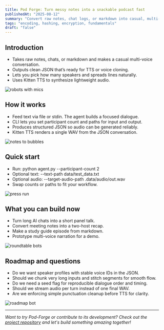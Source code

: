 ```yaml
---
title: Pod Forge: Turn messy notes into a snackable podcast fast
publishedAt: "2025-08-12"
summary: "Convert raw notes, chat logs, or markdown into casual, multi-voice podcast conversations."
tags: "encoding, hashing, encryption, fundamentals"
draft: "false"
---
```



## Introduction
- Takes raw notes, chats, or markdown and makes a casual multi-voice conversation.
- Outputs clean JSON that’s ready for TTS or voice cloning.
- Lets you pick how many speakers and spreads lines naturally.
- Uses Kitten TTS to synthesize lightweight audio.

<Image
  src="/photos/pod-forge-1-robots-with-mics.png"
  alt="robots with mics"
  width={640}
  height={500}
/>

## How it works
- Feed text via file or stdin. The agent builds a focused dialogue.
- CLI lets you set participant count and paths for input and output.
- Produces structured JSON so audio can be generated reliably.
- Kitten TTS renders a single WAV from the JSON conversation.

<Image
  src="/photos/pod-forge-2-notes-to-bubbles.png"
  alt="notes to bubbles"
  width={640}
  height={500}
/>

## Quick start
- Run: python agent.py --participant-count 2
- Optional text: --text-path data/test_data.txt
- Optional audio: --target-audio-path .data/audio/out.wav
- Swap counts or paths to fit your workflow.

<Image
  src="/photos/pod-forge-3-press-run.png"
  alt="press run"
  width={640}
  height={500}
/>

## What you can build now
- Turn long AI chats into a short panel talk.
- Convert meeting notes into a two-host recap.
- Make a study guide episode from markdown.
- Prototype multi-voice narration for a demo.

<Image
  src="/photos/pod-forge-4-roundtable-bots.png"
  alt="roundtable bots"
  width={640}
  height={500}
/>


## Roadmap and questions
- Do we want speaker profiles with stable voice IDs in the JSON.
- Should we chunk very long inputs and stitch segments for smooth flow.
- Do we need a seed flag for reproducible dialogue order and timing.
- Should we stream audio per turn instead of one final WAV.
- Are we enforcing simple punctuation cleanup before TTS for clarity.

<Image
  src="/photos/pod-forge-5-roadmap.png"
  alt="roadmap bot"
  width={640}
  height={500}
/>


---

*Want to try Pod-Forge or contribute to its development? Check out the [project repository](https://github.com/keycache/pod-forge) and let's build something amazing together!*
